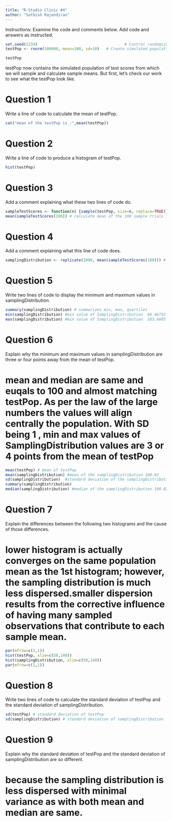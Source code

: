 ```yaml
---
title: "R-Studio Clinic #4"
author: "Sathish Rajendiran"
---
```


Instructions: Examine the code and comments below. Add code and answers as instructed.

```r
set.seed(1234) 						                # Control randomization
testPop <- rnorm(100000, mean=100, sd=10)	# Create simulated population of test scores
```

```r
testPop
```

testPop now contains the simulated population of test scores from which we will sample and calculate sample means. But first, let's check our work to see what the testPop look like.

# Question 1 

Write a line of code to calculate the mean of testPop.
```r
cat("mean of the testPop is :",mean(testPop))
```


# Question 2 

Write a line of code to produce a histogram of testPop.

```r
hist(testPop)
```

# Question 3 

Add a comment explaining what these two lines of code do.  

```r
sampleTestScores <- function(n) {sample(testPop, size=n, replace=TRUE)} #function to take sampling from the testPop  of sample size n. --> assign it to variable sampleTestScores
mean(sampleTestScores(100)) # calculate mean of the 100 sample trials from testPop

```


# Question 4 

Add a comment explaining what this line of code does. 

```r
samplingDistribution <- replicate(1000, mean(sampleTestScores(100))) # replicates the 100 times trial of 100000 mean values for 1000 times to find the sampling distribution
```

# Question 5

Write two lines of code to display the minimum and maximum values in samplingDistribution.

```r
summary(samplingDistribution) # summarizes min, max, quartiles
min(samplingDistribution) #min value of SamplingDistribution  96.46755
max(samplingDistribution) #min value of SamplingDistribution  103.6685
```

# Question 6 

Explain why the minimum and maximum values in samplingDistribution are three or four points away from the mean of testPop. 

# mean and median are same and euqals to 100 and almost matching testPop. As per the law of the large numbers the values will align centrally the population. With SD being 1 , min and max values of SamplingDistribution values are 3 or 4 points from the mean of testPop
```r
mean(testPop) # mean of testPop
mean(samplingDistribution) #mean of the samplingDistribution 100.02
sd(samplingDistribution)  #standard deviation of the samplingDistribution 1
summary(samplingDistribution)
median(samplingDistribution) #median of the samplingDistribution 100.02

```


# Question 7 

Explain the differences between the following two histograms and the cause of those differences.

# lower histogram is actually converges on the same population mean as the 1st histogram; however, the sampling distribution is much less dispersed.smaller dispersion results from the corrective influence of having many sampled observations that contribute to each sample mean.
```r
par(mfrow=c(2,1))
hist(testPop, xlim=c(50,140))
hist(samplingDistribution, xlim=c(50,140))
par(mfrow=c(1,1))
```


# Question 8 

Write two lines of code to calculate the standard deviation of testPop and the standard deviation of samplingDistribution. 

```r
sd(testPop) # standard deviation of testPop
sd(samplingDistribution) # standard deviation of samplingDistribution
```

# Question 9

Explain why the standard deviation of testPop and the standard deviation of samplingDistribution are so different.

# because the sampling distribution is less dispersed with minimal variance as with both mean and median are same.

